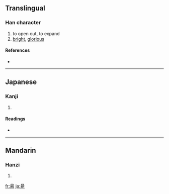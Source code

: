 {{see|陽}}
==Translingual==

===Han character===
{{Han char|rn=72|rad=日|as=05|sn=9|four=6022<sub>7</sub>|canj=日一尸竹 (AMSH)}}

# to open out, to expand
# [[bright]], [[glorious]]

====References====
* {{Han ref|kx=0492.170|dkj=13832|dj=0855.170|hdz=21499.070|uh=661C|ud=26140|bh=CEEF|bd=52975}}

----

==Japanese==

===Kanji===
{{ja-kanji|grade=|rs=日05}}

# {{defn|Japanese}}

====Readings====
* {{ja-readings|on=[[よう]] (yō)|kun=[[あがる]] (agaru), [[ひかり]] (hikari)}}

----

==Mandarin==

===Hanzi===
{{cmn-hanzi|pin=[[yáng]] ([[yang2]])|wg=yang<sup>2</sup>}}

# {{defn|Mandarin}}

[[fr:昜]]
[[ja:昜]]